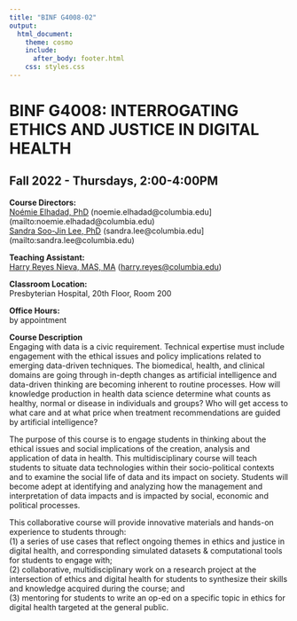 ```yaml
---
title: "BINF G4008-02"
output: 
  html_document:
    theme: cosmo
    include:
      after_body: footer.html
    css: styles.css
---
```


<link rel="stylesheet" href="styles.css" type="text/css">
<link rel="stylesheet" href="academicons/css/academicons.min.css"/>

# BINF G4008: INTERROGATING ETHICS AND JUSTICE IN DIGITAL HEALTH
## Fall 2022 - Thursdays, 2:00-4:00PM

**Course Directors:**    
[Noémie Elhadad, PhD](https://people.dbmi.columbia.edu/noemie/) (noemie.elhadad@columbia.edu](mailto:noemie.elhadad@columbia.edu)   
[Sandra Soo-Jin Lee, PhD](https://www.mhe.cuimc.columbia.edu/profile/sandra-s-lee-phd) (sandra.lee@columbia.edu](mailto:sandra.lee@columbia.edu)

**Teaching Assistant:**   
[Harry Reyes Nieva, MAS, MA](www.harryreyesnieva.com) ([harry.reyes@columbia.edu](mailto:harry.reyes@columbia.edu))

**Classroom Location:**    
Presbyterian Hospital, 20th Floor, Room 200

**Office Hours:**    
by appointment  

**Course Description**   
Engaging with data is a civic requirement. Technical expertise must include engagement with the ethical issues and policy implications related to emerging data-driven techniques. The biomedical, health, and clinical domains are going through in-depth changes as artificial intelligence and data-driven thinking are becoming inherent to routine processes. How will knowledge production in health data science determine what counts as healthy, normal or disease in individuals and groups? Who will get access to what care and at what price when treatment recommendations are guided by artificial intelligence?

The purpose of this course is to engage students in thinking about the ethical issues and social
implications of the creation, analysis and application of data in health. This multidisciplinary course will teach students to situate data technologies within their socio-political contexts and to examine the social life of data and its impact on society. Students will become adept at identifying and analyzing how the management and interpretation of data impacts and is impacted by social, economic and political processes.

This collaborative course will provide innovative materials and hands-on experience to students through:   
(1) a series of use cases that reflect ongoing themes in ethics and justice in digital health, and corresponding simulated datasets & computational tools for students to engage with;   
(2) collaborative, multidisciplinary work on a research project at the intersection of ethics and digital health for students to synthesize their skills and knowledge acquired during the course; and   
(3) mentoring for students to write an op-ed on a specific topic in ethics for digital health targeted at the general public.
